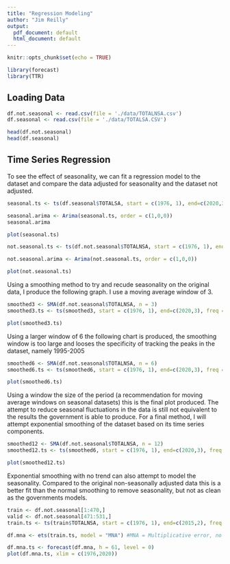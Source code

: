 ```yaml
---
title: "Regression Modeling"
author: "Jim Reilly"
output:
  pdf_document: default
  html_document: default
---
```


```r
knitr::opts_chunk$set(echo = TRUE)
```


```r
library(forecast)
library(TTR)
```

## Loading Data
```r
df.not.seasonal <- read.csv(file = './data/TOTALNSA.csv')
df.seasonal <- read.csv(file = './data/TOTALSA.CSV')

head(df.not.seasonal)
head(df.seasonal)
```

## Time Series Regression

To see the effect of seasonality, we can fit a regression model to the dataset and compare the data adjusted for seasonality and the dataset not adjusted.

```r
seasonal.ts <- ts(df.seasonal$TOTALSA, start = c(1976, 1), end=c(2020,3), freq = 12)

seasonal.arima <- Arima(seasonal.ts, order = c(1,0,0))
seasonal.arima

plot(seasonal.ts)

```

```r
not.seasonal.ts <- ts(df.not.seasonal$TOTALNSA, start = c(1976, 1), end=c(2020,3), freq = 12)

not.seasonal.arima <- Arima(not.seasonal.ts, order = c(1,0,0))

plot(not.seasonal.ts)
```

Using a smoothing method to try and recude seasonality on the original data, I produce the following graph. I use a moving average window of 3.
```r
smoothed3 <- SMA(df.not.seasonal$TOTALNSA, n = 3)
smoothed3.ts <- ts(smoothed3, start = c(1976, 1), end=c(2020,3), freq = 12)

plot(smoothed3.ts)
```


Using a larger window of 6 the following chart is produced, the smoothing window is too large and looses the specificity of tracking the peaks in the dataset, namely 1995-2005  

```r
smoothed6 <- SMA(df.not.seasonal$TOTALNSA, n = 6)
smoothed6.ts <- ts(smoothed6, start = c(1976, 1), end=c(2020,3), freq = 12)

plot(smoothed6.ts)
```
Using a window the size of the period (a recommendation for moving average windows on seasonal datasets) this is the final plot produced. The attempt to reduce seasonal fluctuations in the data is still not equivalent to the results the government is able to produce. For a final method, I will attempt exponential smoothing of the dataset based on its time series components.

```r
smoothed12 <- SMA(df.not.seasonal$TOTALNSA, n = 12)
smoothed12.ts <- ts(smoothed6, start = c(1976, 1), end=c(2020,3), freq = 12)

plot(smoothed12.ts)
```

Exponential smoothing with no trend can also attempt to model the seasonality. Compared to the original non-seasonally adjusted data this is a better fit than the normal smoothing to remove seasonality, but not as clean as the governments models.

```r
train <- df.not.seasonal[1:470,]
valid <- df.not.seasonal[471:531,]
train.ts <- ts(train$TOTALNSA, start = c(1976, 1), end=c(2015,2), freq = 12)

df.mna <- ets(train.ts, model = "MNA") #MNA = Multiplicative error, no trend, additive seasonality

df.mna.ts <- forecast(df.mna, h = 61, level = 0)
plot(df.mna.ts, xlim = c(1976,2020))
```